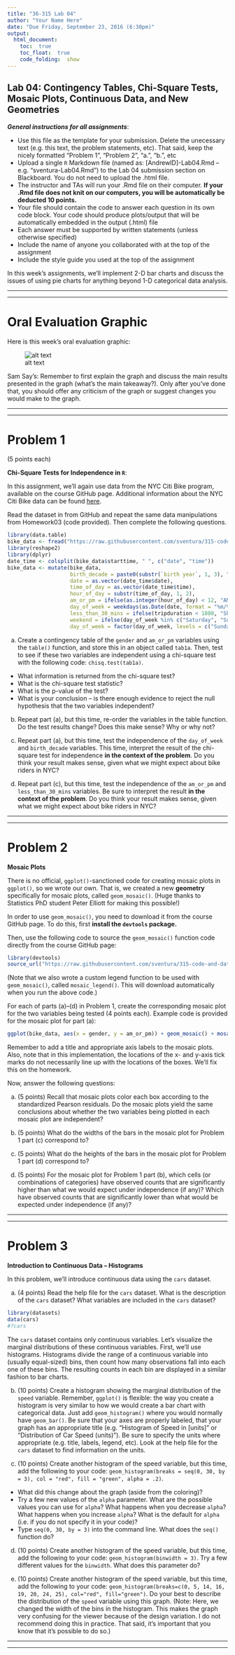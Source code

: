 ```yaml
---
title: "36-315 Lab 04"
author: "Your Name Here"
date: "Due Friday, September 23, 2016 (6:30pm)"
output: 
  html_document:
    toc:  true
    toc_float:  true
    code_folding:  show
---
```



##  Lab 04:  Contingency Tables, Chi-Square Tests, Mosaic Plots, Continuous Data, and New Geometries

***General instructions for all assignments***: 

+  Use this file as the template for your submission.  Delete the unecessary text (e.g. this text, the problem statements, etc).  That said, keep the nicely formatted "Problem 1", "Problem 2", "a.", "b.", etc
+  Upload a single `R` Markdown file (named as:  [AndrewID]-Lab04.Rmd -- e.g. "sventura-Lab04.Rmd") to the Lab 04 submission section on Blackboard.  You do not need to upload the .html file.
+  The instructor and TAs will run your .Rmd file on their computer.  **If your .Rmd file does not knit on our computers, you will be automatically be deducted 10 points.**
+  Your file should contain the code to answer each question in its own code block.  Your code should produce plots/output that will be automatically embedded in the output (.html) file
+  Each answer must be supported by written statements (unless otherwise specified)
+  Include the name of anyone you collaborated with at the top of the assignment
+  Include the style guide you used at the top of the assignment


In this week's assignments, we'll implement 2-D bar charts and discuss the issues of using pie charts for anything beyond 1-D categorical data analysis.


***
***


#  Oral Evaluation Graphic

Here is this week's oral evaluation graphic:

<div style="width:700px">
![alt text](https://www.theatlas.com/i/atlas_41nluQRO@2x.png)
</div>

Sam Say's:  Remember to first explain the graph and discuss the main results presented in the graph (what's the main takeaway?).  Only after you've done that, you should offer any criticism of the graph or suggest changes you would make to the graph.


***
***

#  Problem 1

(5 points each)

**Chi-Square Tests for Independence in `R`**:  

In this assignment, we'll again use data from the NYC Citi Bike program, available on the course GitHub page.  Additional information about the NYC Citi Bike data can be found [here](https://www.citibikenyc.com/system-data).

Read the dataset in from GitHub and repeat the same data manipulations from Homework03 (code provided).  Then complete the following questions.

```r
library(data.table)
bike_data <- fread("https://raw.githubusercontent.com/sventura/315-code-and-datasets/master/data/nyc-citi-bike-data-subset.csv")
library(reshape2)
library(dplyr)
date_time <- colsplit(bike_data$starttime, " ", c("date", "time"))
bike_data <- mutate(bike_data, 
                    birth_decade = paste0(substr(`birth year`, 1, 3), "0s"),
                    date = as.vector(date_time$date),
                    time_of_day = as.vector(date_time$time),
                    hour_of_day = substr(time_of_day, 1, 2),
                    am_or_pm = ifelse(as.integer(hour_of_day) < 12, "AM", "PM"),
                    day_of_week = weekdays(as.Date(date, format = "%m/%d/%Y")),
                    less_than_30_mins = ifelse(tripduration < 1800, "Short Trip", "Long Trip"),
                    weekend = ifelse(day_of_week %in% c("Saturday", "Sunday"), "Weekend", "Weekday"),
                    day_of_week = factor(day_of_week, levels = c("Sunday", "Monday", "Tuesday", "Wednesday", "Thursday", "Friday", "Saturday")))
```

a.  Create a contingency table of the `gender` and `am_or_pm` variables using the `table()` function, and store this in an object called `tab1a`.  Then, test to see if these two variables are independent using a chi-square test with the following code:  `chisq.test(tab1a)`.  

+  What information is returned from the chi-square test?  
+  What is the chi-square test statistic?
+  What is the p-value of the test? 
+  What is your conclusion -- is there enough evidence to reject the null hypothesis that the two variables independent?

b.  Repeat part (a), but this time, re-order the variables in the table function.  Do the test results change?  Does this make sense?  Why or why not?

c.  Repeat part (a), but this time, test the independence of the `day_of_week` and `birth_decade` variables.  This time, interpret the result of the chi-square test for independence **in the context of the problem**.  Do you think your result makes sense, given what we might expect about bike riders in NYC?

d.  Repeat part (c), but this time, test the independence of the `am_or_pm` and `less_than_30_mins` variables.  Be sure to interpret the result **in the context of the problem**.  Do you think your result makes sense, given what we might expect about bike riders in NYC?


***
***


#  Problem 2

**Mosaic Plots**

There is no official, `ggplot()`-sanctioned code for creating mosaic plots in `ggplot()`, so we wrote our own.  That is, we created a new **geometry** specifically for mosaic plots, called `geom_mosaic()`.  (Huge thanks to Statistics PhD student Peter Elliott for making this possible!)  

In order to use `geom_mosaic()`, you need to download it from the course GitHub page.  To do this, first **install the `devtools` package.**  

Then, use the following code to source the `geom_mosaic()` function code directly from the course GitHub page:

```r
library(devtools)
source_url("https://raw.githubusercontent.com/sventura/315-code-and-datasets/master/code/geom_mosaic.R")
```

(Note that we also wrote a custom legend function to be used with `geom_mosaic()`, called `mosaic_legend()`.  This will download automatically when you run the above code.)

For each of parts (a)--(d) in Problem 1, create the corresponding mosaic plot for the two variables being tested (4 points each).  Example code is provided for the mosaic plot for part (a):

```r
ggplot(bike_data, aes(x = gender, y = am_or_pm)) + geom_mosaic() + mosaic_legend()
```

Remember to add a title and appropriate axis labels to the mosaic plots.  Also, note that in this implementation, the locations of the x- and y-axis tick marks do not necessarily line up with the locations of the boxes.  We'll fix this on the homework.

Now, answer the following questions:

a.  (5 points)  Recall that mosaic plots color each box according to the standardized Pearson residuals.  Do the mosaic plots yield the same conclusions about whether the two variables being plotted in each mosaic plot are independent?

b.  (5 points)  What do the widths of the bars in the mosaic plot for Problem 1 part (c) correspond to?

c.  (5 points)  What do the heights of the bars in the mosaic plot for Problem 1 part (d) correspond to?

d.  (5 points)  For the mosaic plot for Problem 1 part (b), which cells (or combinations of categories) have observed counts that are significantly higher than what we would expect under independence (if any)?  Which have observed counts that are significantly lower than what would be expected under independence (if any)?


***
***


#  Problem 3

**Introduction to Continuous Data -- Histograms**

In this problem, we'll introduce continuous data using the `cars` dataset.  

a.  (4 points)  Read the help file for the `cars` dataset.  What is the description of the `cars` dataset?  What variables are included in the `cars` dataset?

```r
library(datasets)
data(cars)
#?cars
```

The `cars` dataset contains only continuous variables.  Let's visualize the marginal distributions of these continuous variables.  First, we'll use histograms.  Histograms divide the range of a continuous variable into (usually equal-sized) bins, then count how many observations fall into each one of these bins.  The resulting counts in each bin are displayed in a similar fashion to bar charts.

b.  (10 points)  Create a histogram showing the marginal distribution of the `speed` variable.  Remember, `ggplot()` is flexible:  the way you create a histogram is very similar to how we would create a bar chart with categorical data.  Just add `geom_histogram()` where you would normally have `geom_bar()`.  Be sure that your axes are properly labeled, that your graph has an appropriate title (e.g. "Histogram of Speed in [units]" or "Distribution of Car Speed (units)").  Be sure to specify the units where appropriate (e.g. title, labels, legend, etc).  Look at the help file for the `cars` dataset to find information on the units.

c.  (10 points)  Create another histogram of the speed variable, but this time, add the following to your code:  `geom_histogram(breaks = seq(0, 30, by = 3), col = "red", fill = "green", alpha = .2)`.

+  What did this change about the graph (aside from the coloring)?
+  Try a few new values of the `alpha` parameter.  What are the possible values you can use for `alpha`?  What happens when you decrease `alpha`?  What happens when you increase `alpha`?  What is the default for `alpha` (i.e. if you do not specify it in your code)?
+  Type `seq(0, 30, by = 3)` into the command line.  What does the `seq()` function do?
    
d.  (10 points)  Create another histogram of the speed variable, but this time, add the following to your code:  `geom_histogram(binwidth = 3)`.  Try a few different values for the `binwidth`.  What does this parameter do?

e.  (10 points)  Create another histogram of the speed variable, but this time, add the following to your code:  `geom_histogram(breaks=c(0, 5, 14, 16, 19, 20, 24, 25), col="red", fill="green")`.  Do your best to describe the distribution of the `speed` variable using this graph.  (Note:  Here, we changed the width of the bins in the histogram.  This makes the graph very confusing for the viewer because of the design variation.  I do not recommend doing this in practice.  That said, it's important that you know that it's possible to do so.)


***
***
